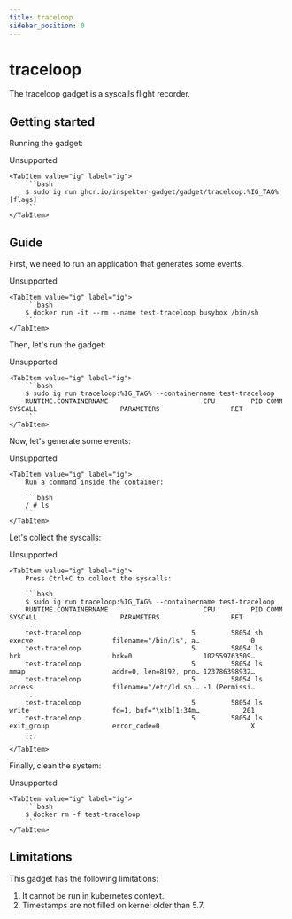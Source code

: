 ```yaml
---
title: traceloop
sidebar_position: 0
---
```



# traceloop

The traceloop gadget is a syscalls flight recorder.

## Getting started

Running the gadget:

<Tabs groupId="env">
    <TabItem value="kubectl-gadget" label="kubectl gadget">
        Unsupported
    </TabItem>

    <TabItem value="ig" label="ig">
        ```bash
        $ sudo ig run ghcr.io/inspektor-gadget/gadget/traceloop:%IG_TAG% [flags]
        ```
    </TabItem>
</Tabs>

## Guide

First, we need to run an application that generates some events.

<Tabs groupId="env">
    <TabItem value="kubectl-gadget" label="kubectl gadget">
        Unsupported
    </TabItem>

    <TabItem value="ig" label="ig">
        ```bash
        $ docker run -it --rm --name test-traceloop busybox /bin/sh
        ```
    </TabItem>
</Tabs>

Then, let's run the gadget:

<Tabs groupId="env">
    <TabItem value="kubectl-gadget" label="kubectl gadget">
        Unsupported
    </TabItem>

    <TabItem value="ig" label="ig">
        ```bash
        $ sudo ig run traceloop:%IG_TAG% --containername test-traceloop
        RUNTIME.CONTAINERNAME                        CPU         PID COMM             SYSCALL                     PARAMETERS                  RET
        ```
    </TabItem>
</Tabs>

Now, let's generate some events:

<Tabs groupId="env">
    <TabItem value="kubectl-gadget" label="kubectl gadget">
        Unsupported
    </TabItem>

    <TabItem value="ig" label="ig">
        Run a command inside the container:

        ```bash
        / # ls
        ```
    </TabItem>
</Tabs>

Let's collect the syscalls:

<Tabs groupId="env">
    <TabItem value="kubectl-gadget" label="kubectl gadget">
        Unsupported
    </TabItem>

    <TabItem value="ig" label="ig">
        Press Ctrl+C to collect the syscalls:

        ```bash
        $ sudo ig run traceloop:%IG_TAG% --containername test-traceloop
        RUNTIME.CONTAINERNAME                        CPU         PID COMM             SYSCALL                     PARAMETERS                  RET
        ...
        test-traceloop                            5         58054 sh               execve                    filename="/bin/ls", a…             0
        test-traceloop                            5         58054 ls               brk                       brk=0                  102559763509…
        test-traceloop                            5         58054 ls               mmap                      addr=0, len=8192, pro… 123786398932…
        test-traceloop                            5         58054 ls               access                    filename="/etc/ld.so.… -1 (Permissi…
        ...
        test-traceloop                            5         58054 ls               write                     fd=1, buf="\x1b[1;34m…           201
        test-traceloop                            5         58054 ls               exit_group                error_code=0                       X
        ...
        ```
    </TabItem>
</Tabs>

Finally, clean the system:

<Tabs groupId="env">
    <TabItem value="kubectl-gadget" label="kubectl gadget">
        Unsupported
    </TabItem>

    <TabItem value="ig" label="ig">
        ```bash
        $ docker rm -f test-traceloop
        ```
    </TabItem>
</Tabs>

## Limitations

This gadget has the following limitations:
1. It cannot be run in kubernetes context.
2. Timestamps are not filled on kernel older than 5.7.
